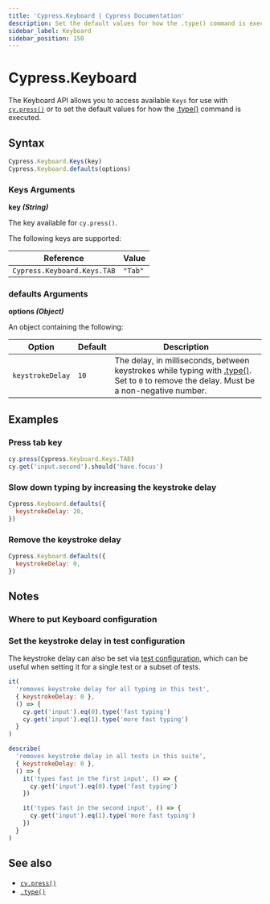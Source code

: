 ```yaml
---
title: 'Cypress.Keyboard | Cypress Documentation'
description: Set the default values for how the .type() command is executed in Cypress.
sidebar_label: Keyboard
sidebar_position: 150
---
```


<ProductHeading product="app" />

# Cypress.Keyboard

The Keyboard API allows you to access available `Keys` for use with [`cy.press()`](/api/commands/press) or to set the default values for how the
[.type()](/api/commands/type) command is executed.

## Syntax

```javascript
Cypress.Keyboard.Keys(key)
Cypress.Keyboard.defaults(options)
```

### Keys Arguments

<Icon name="angle-right" /> **key _(String)_**

The key available for `cy.press()`.

The following keys are supported:

| Reference                   | Value   |
| --------------------------- | ------- |
| `Cypress.Keyboard.Keys.TAB` | `"Tab"` |

### defaults Arguments

<Icon name="angle-right" /> **options _(Object)_**

An object containing the following:

| Option           | Default | Description                                                                                                                                                    |
| ---------------- | ------- | -------------------------------------------------------------------------------------------------------------------------------------------------------------- |
| `keystrokeDelay` | `10`    | The delay, in milliseconds, between keystrokes while typing with [.type()](/api/commands/type). Set to `0` to remove the delay. Must be a non-negative number. |

## Examples

### Press tab key

```javascript
cy.press(Cypress.Keyboard.Keys.TAB)
cy.get('input.second').should('have.focus')
```

### Slow down typing by increasing the keystroke delay

```javascript
Cypress.Keyboard.defaults({
  keystrokeDelay: 20,
})
```

### Remove the keystroke delay

```javascript
Cypress.Keyboard.defaults({
  keystrokeDelay: 0,
})
```

## Notes

### Where to put Keyboard configuration

<SupportFileConfiguration />

### Set the keystroke delay in test configuration

The keystroke delay can also be set via
[test configuration](/app/core-concepts/writing-and-organizing-tests#Test-Configuration),
which can be useful when setting it for a single test or a subset of tests.

```javascript
it(
  'removes keystroke delay for all typing in this test',
  { keystrokeDelay: 0 },
  () => {
    cy.get('input').eq(0).type('fast typing')
    cy.get('input').eq(1).type('more fast typing')
  }
)

describe(
  'removes keystroke delay in all tests in this suite',
  { keystrokeDelay: 0 },
  () => {
    it('types fast in the first input', () => {
      cy.get('input').eq(0).type('fast typing')
    })

    it('types fast in the second input', () => {
      cy.get('input').eq(1).type('more fast typing')
    })
  }
)
```

## See also

- [`cy.press()`](/api/commands/press)
- [`.type()`](/api/commands/type)
